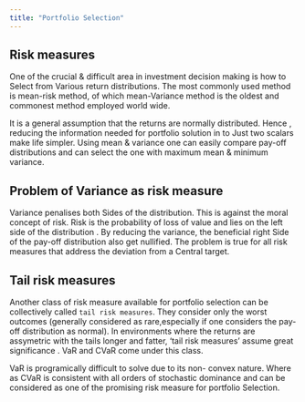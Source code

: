 ```yaml
---
title: "Portfolio Selection"
---
```


## Risk measures

One of the crucial & difficult area in investment decision making is how to Select from Various return distributions. The most commonly used method is mean-risk method, of which mean-Variance method is the oldest and commonest method employed world wide.

It is a general assumption that the returns are normally distributed. Hence , reducing the information needed for portfolio solution in to Just two scalars make life simpler. Using mean & variance one can easily compare pay-off distributions and can select the one with maximum mean & minimum variance.

## Problem of Variance as risk measure

Variance penalises both Sides of the distribution. This is against the moral concept of risk. Risk is the probability of loss of value and lies on the left side of the distribution . By reducing the variance, the beneficial right Side of the pay-off distribution also get nullified. The problem is true for all risk measures that address the deviation from a Central target.

## Tail risk measures

Another class of risk measure available for portfolio selection can be collectively called `tail risk measures`. They consider only the worst outcomes (generally considered as rare,especially if one considers the pay-off distribution as normal). In environments where the returns are assymetric with the tails longer and fatter, 'tail risk measures' assume great significance . VaR and CVaR come under this class.

VaR is programically difficult to solve due to its non- convex nature. Where as CVaR is consistent with all orders of stochastic dominance and can be considered as one of the promising risk measure for portfolio Selection.
